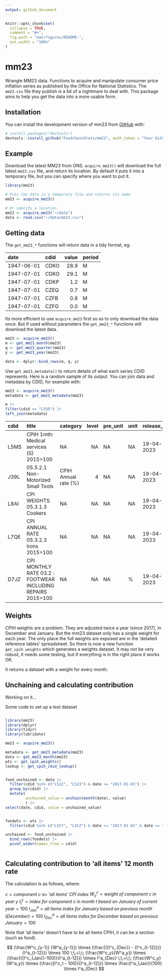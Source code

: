 ```yaml
---
output: github_document
---
```


<!-- README.md is generated from README.Rmd. Please edit that file -->

```r
knitr::opts_chunk$set(
  collapse = TRUE,
  comment = "#>",
  fig.path = "man/figures/README-",
  out.width = "100%"
)
```

# mm23

<!-- badges: start -->
<!-- badges: end -->

Wrangle MM23 data. Functions to acquire and manipulate consumer price inflation
series as published by the Office for National Statistics. The `mm23.csv` file
they publish is a bit of a nightmare to deal with. This package aims to help you
get the data into a more usable form.

## Installation

You can install the development version of mm23 from
[GitHub](https://github.com/) with:

``` r
# install.packages("devtools")
devtools::install_github("FoodchainStats/mm23", auth_token = "Your GitHub PAT")
```

## Example

Download the latest MM23 from ONS. `acquire_mm23()` will download the full latest
`mm23.csv` file, and return its location. By default it puts it into a temporary
file, but you can specify where you want to put it.

```r
library(mm23)

# Puts the data in a temporary file and returns its name
mm23 <- acquire_mm23()

# Or specify a location
mm23 <- acquire_mm23("~/data")
data <- read.csv("~/data/mm23.csv")

```

## Getting data

The `get_mm23_*` functions will return data in a tidy format, eg:

|date       |cdid | value|period |
|:----------|:----|-----:|:------|
|1947-06-01 |CDKO |  28.9|M      |
|1947-07-01 |CDKO |  29.1|M      |
|1947-07-01 |CDKP |   1.2|M      |
|1947-07-01 |CZEQ |   0.7|M      |
|1947-07-01 |CZFB |   0.8|M      |
|1947-07-01 |CZFG |   0.0|M      |

Its more efficient to use `acquire_mm23` first so as to only download the data
once. But if used without parameters the `get_mm23_*` functions will download
the latest data.


```r
mm23 <- acquire_mm23()
m <- get_mm23_month(mm23)
q <- get_mm23_quarter(mm23)
y <- get_mm23_year(mm23)

data <- dplyr::bind_rows(m, q, y)
```

Use `get_mm23_metadata()` to return details of what each series CDID represents.
Here is a random sample of its output. You can join data and metadata by CDID,
for example with:

```r
mm23 <- acquire_mm23()
metadata <- get_mm23_metadata(mm23)

m |>
filter(cdid == "L55O") |>
left_join(metadata)

```

|cdid |title                                                       |category             | level|pre_unit |unit |release_date |next_release |important_notes |
|:----|:-----------------------------------------------------------|:--------------------|-----:|:--------|:----|:------------|:------------|:---------------|
|L5MS |CPIH 1mth: Medical services (S) 2015=100                    |NA                   |    NA|NA       |NA   |19-04-2023   |24 May 2023  |NA              |
|J39L |05.5.2.1 Non-Motorized Small Tools                          |CPIH Annual rate (%) |     4|NA       |NA   |19-04-2023   |24 May 2023  |NA              |
|L8AI |CPI WEIGHTS 05.3.1.3 Cookers                                |NA                   |    NA|NA       |NA   |19-04-2023   |24 May 2023  |NA              |
|L7QE |CPI ANNUAL RATE 05.3.2.3 Irons 2015=100                     |NA                   |    NA|NA       |NA   |19-04-2023   |24 May 2023  |NA              |
|D7JZ |CPI MONTHLY RATE 03.2 : FOOTWEAR INCLUDING REPAIRS 2015=100 |NA                   |    NA|NA       |%    |19-04-2023   |24 May 2023  |NA              |


## Weights

CPIH weights are a problem. They are adjusted twice a year (since 2017), in
December and January. But the mm23 dataset only has a single weight for each
year. The only place the full weights are exposed are in the 'detailed reference
tables' spreadsheet. So there is now a new function `get_cpih_weights` which
generates a weights dataset. It may not be very robust, it needs some testing,
but if everything is in the right place it works OK.

It returns a dataset with a weight for every month.

## Unchaining and calculating contribution

Working on it...

Some code to set up a test dataset

```r

library(mm23)
library(dplyr)
library(tidyr)
library(lubridate)

mm23 <- acquire_mm23()

metadata <- get_mm23_metadata(mm23)
data <- get_mm23_month(mm23)
wts <- get_cpih_weights()
lookup <- get_cpih_cdid_lookup()


food_unchained <- data |> 
  filter(cdid %in% c("L522", "L523") & date >= "2017-01-01") |> 
  group_by(cdid) |> 
  mutate(
         unchained_value = unchain(month(date), value)
         ) |> 
select(date, cdid, value = unchained_value)


foodwts <- wts |> 
  filter(cdid %in% c("L5CY", "L5CZ") & date >= "2017-01-01" & date <= "2023-03-01") 

unchained <- food_unchained |> 
  bind_rows(foodwts) |> 
  pivot_wider(names_from = cdid)



```
## Calculating contribution to 'all items' 12 month rate

The calculation is as follows, where:

$c = component\:c$
$a = \:'all\:items'\:CPI\:index$
$W^c_{y} = weight\;of\;component\;c\;in\;year\;y$
$I^c_t = index\;for\;component\;c\;in\;month\;t\;based\;on\;January\;of\;current\;year =100$
$I^a_{Jan} = all\;items\;index\;for\;January\;based\;on\;previous\;month\;(December) = 100$
$I^a_{Dec} = all\;items\;index\;for\;December\;based\;on\;previous\;January = 100$

Note that 'all items' doesn't have to be all items CPIH, it can be a section
(such as food).


$$
(\frac{W^c_{y-1}} {W^a_{y-1}})
\times
(\frac{({I^c_{Dec}} - {I^c_{t-12}})}{I^a_{t-12}})
\times
100
\;\;+\;\;
(\frac{W^c_y}{W^a_y})
\times
(\frac{({I^c_{Jan}}-100)}{I^a_{t-12}})
\times
I^a_{Dec}
\;\;+\;\;
(\frac{W^c_y}{W^a_y})
\times
(\frac{(I^c_t - 100)}{I^a_{t-12}})
\times
\frac{I^a_{Jan}}{100}
\times
I^a_{Dec}
$$

